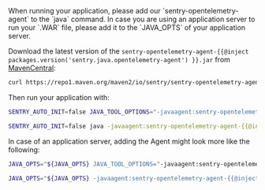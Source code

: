 <OnboardingOption optionId="opentelemetry">
When running your application, please add our `sentry-opentelemetry-agent` to the `java` command.
In case you are using an application server to run your `.WAR` file, please add it to the `JAVA_OPTS` of your application server.

Download the latest version of the `sentry-opentelemetry-agent-{{@inject packages.version('sentry.java.opentelemetry-agent') }}.jar` from [MavenCentral](https://search.maven.org/artifact/io.sentry/sentry-opentelemetry-agent):
```bash
curl https://repo1.maven.org/maven2/io/sentry/sentry-opentelemetry-agent/{{@inject packages.version('sentry.java.opentelemetry-agent') }}/sentry-opentelemetry-agent-{{@inject packages.version('sentry.java.opentelemetry-agent') }}.jar -o sentry-opentelemetry-agent-{{@inject packages.version('sentry.java.opentelemetry-agent') }}.jar
```

Then run your application with:
```bash {tabTitle: Environment variable}
SENTRY_AUTO_INIT=false JAVA_TOOL_OPTIONS="-javaagent:sentry-opentelemetry-agent-{{@inject packages.version('sentry.java.opentelemetry-agent') }}.jar" java -jar your-application.jar
```

```bash {tabTitle: Java CLI argument}
SENTRY_AUTO_INIT=false java -javaagent:sentry-opentelemetry-agent-{{@inject packages.version('sentry.java.opentelemetry-agent') }}.jar -jar your-application.jar
```

In case of an application server, adding the Agent might look more like the following:
```bash {tabTitle: Environment variable}
JAVA_OPTS="${JAVA_OPTS} JAVA_TOOL_OPTIONS="-javaagent:sentry-opentelemetry-agent-{{@inject packages.version('sentry.java.opentelemetry-agent') }}.jar"
```

```bash {tabTitle: Java CLI argument}
JAVA_OPTS="${JAVA_OPTS} -javaagent:sentry-opentelemetry-agent-{{@inject packages.version('sentry.java.opentelemetry-agent') }}.jar"
```
</OnboardingOption>
